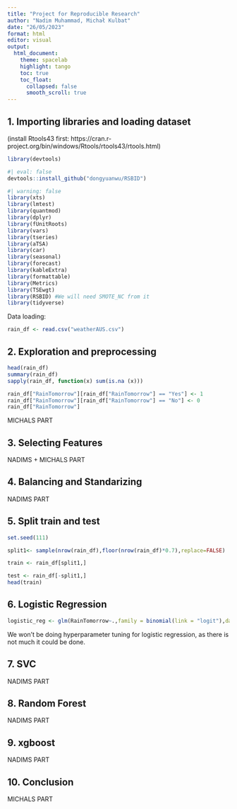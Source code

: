 ```yaml
---
title: "Project for Reproducible Research"
author: "Nadim Muhammad, Michał Kulbat"
date: "26/05/2023"
format: html
editor: visual
output: 
  html_document:
    theme: spacelab
    highlight: tango
    toc: true
    toc_float:
      collapsed: false
      smooth_scroll: true
---
```


## 1. Importing libraries and loading dataset

(install Rtools43 first: https://cran.r-project.org/bin/windows/Rtools/rtools43/rtools.html)

```r
library(devtools)
```

```r
#| eval: false
devtools::install_github("dongyuanwu/RSBID")
```

```r
#| warning: false
library(xts)
library(lmtest)
library(quantmod)
library(dplyr)
library(fUnitRoots)
library(vars)
library(tseries)
library(aTSA)
library(car)
library(seasonal)
library(forecast)
library(kableExtra)
library(formattable)
library(Metrics)
library(TSEwgt)
library(RSBID) #We will need SMOTE_NC from it
library(tidyverse)
```

Data loading:

```r
rain_df <- read.csv("weatherAUS.csv")
```

## 2. Exploration and preprocessing

```r
head(rain_df)
summary(rain_df)
sapply(rain_df, function(x) sum(is.na (x)))
```

```r
rain_df["RainTomorrow"][rain_df["RainTomorrow"] == "Yes"] <- 1
rain_df["RainTomorrow"][rain_df["RainTomorrow"] == "No"] <- 0
rain_df["RainTomorrow"]
```
MICHALS PART

## 3. Selecting Features

NADIMS + MICHALS PART

## 4. Balancing and Standarizing

NADIMS PART

## 5. Split train and test

```r
set.seed(111)

split1<- sample(nrow(rain_df),floor(nrow(rain_df)*0.7),replace=FALSE)

train <- rain_df[split1,]

test <- rain_df[-split1,]
head(train)
```

## 6. Logistic Regression
```r
logistic_reg <- glm(RainTomorrow~.,family = binomial(link = "logit"),data=train)
```
We won't be doing hyperparameter tuning for logistic regression, as there is not much it could be done.

## 7. SVC

NADIMS PART

## 8. Random Forest

NADIMS PART

## 9. xgboost

NADIMS PART

## 10. Conclusion

MICHALS PART
